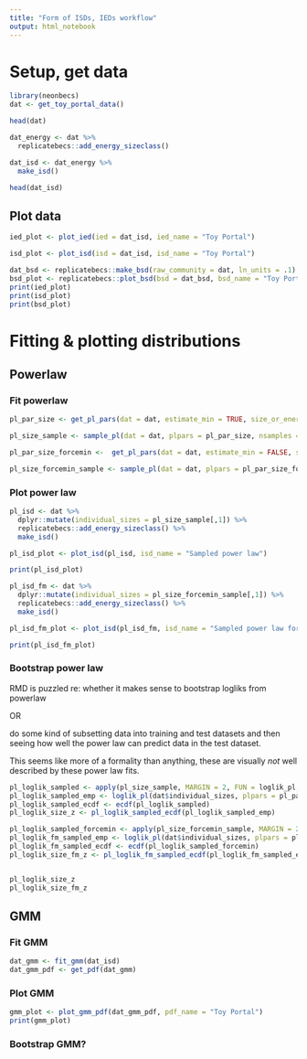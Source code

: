 ```yaml
---
title: "Form of ISDs, IEDs workflow"
output: html_notebook
---
```

# Setup, get data
```r
library(neonbecs)
dat <- get_toy_portal_data()

head(dat)

dat_energy <- dat %>%
  replicatebecs::add_energy_sizeclass()

dat_isd <- dat_energy %>%
  make_isd()

head(dat_isd)

```

## Plot data

```r

ied_plot <- plot_ied(ied = dat_isd, ied_name = "Toy Portal")

isd_plot <- plot_isd(isd = dat_isd, isd_name = "Toy Portal")

dat_bsd <- replicatebecs::make_bsd(raw_community = dat, ln_units = .1)
bsd_plot <- replicatebecs::plot_bsd(bsd = dat_bsd, bsd_name = "Toy Portal")
print(ied_plot)
print(isd_plot)
print(bsd_plot)
```

# Fitting & plotting distributions

## Powerlaw

### Fit powerlaw

```r
pl_par_size <- get_pl_pars(dat = dat, estimate_min = TRUE, size_or_energy = "size")

pl_size_sample <- sample_pl(dat = dat, plpars = pl_par_size, nsamples = 1000)

pl_par_size_forcemin <-  get_pl_pars(dat = dat, estimate_min = FALSE, size_or_energy = "size")

pl_size_forcemin_sample <- sample_pl(dat = dat, plpars = pl_par_size_forcemin, nsamples = 1000)
```

### Plot power law

```r
pl_isd <- dat %>%
  dplyr::mutate(individual_sizes = pl_size_sample[,1]) %>%
  replicatebecs::add_energy_sizeclass() %>%
  make_isd()

pl_isd_plot <- plot_isd(pl_isd, isd_name = "Sampled power law")

print(pl_isd_plot)

pl_isd_fm <- dat %>%
  dplyr::mutate(individual_sizes = pl_size_forcemin_sample[,1]) %>%
  replicatebecs::add_energy_sizeclass() %>%
  make_isd()

pl_isd_fm_plot <- plot_isd(pl_isd_fm, isd_name = "Sampled power law forced min")

print(pl_isd_fm_plot)

```

### Bootstrap power law

RMD is puzzled re: whether it makes sense to bootstrap logliks from powerlaw

OR 

do some kind of subsetting data into training and test datasets and then seeing how well the power law can predict data in the test dataset.

This seems like more of a formality than anything, these are visually *not* well described by these power law fits.

```r
pl_loglik_sampled <- apply(pl_size_sample, MARGIN = 2, FUN = loglik_pl, plpars = pl_par_size)
pl_loglik_sampled_emp <- loglik_pl(dat$individual_sizes, plpars = pl_par_size)
pl_loglik_sampled_ecdf <- ecdf(pl_loglik_sampled)
pl_loglik_size_z <- pl_loglik_sampled_ecdf(pl_loglik_sampled_emp)

pl_loglik_sampled_forcemin <- apply(pl_size_forcemin_sample, MARGIN = 2, FUN = loglik_pl, plpars = pl_par_size_forcemin)
pl_loglik_fm_sampled_emp <- loglik_pl(dat$individual_sizes, plpars = pl_par_size_forcemin)
pl_loglik_fm_sampled_ecdf <- ecdf(pl_loglik_sampled_forcemin)
pl_loglik_size_fm_z <- pl_loglik_fm_sampled_ecdf(pl_loglik_fm_sampled_emp)


pl_loglik_size_z
pl_loglik_size_fm_z
```

## GMM

### Fit GMM

```r
dat_gmm <- fit_gmm(dat_isd)
dat_gmm_pdf <- get_pdf(dat_gmm)
```

### Plot GMM

```r
gmm_plot <- plot_gmm_pdf(dat_gmm_pdf, pdf_name = "Toy Portal")
print(gmm_plot)
```

### Bootstrap GMM?
